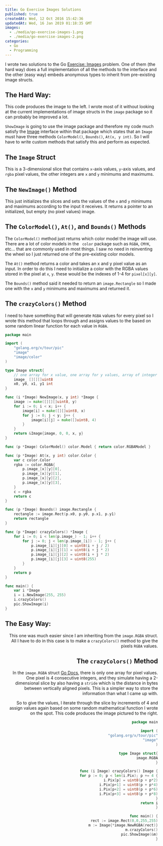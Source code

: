```yaml
---
title: Go Exercise Images Solutions
published: true
createdAt: Wed, 12 Oct 2016 15:42:36
updatedAt: Wed, 16 Jan 2019 01:18:35 GMT
images:
  - ./media/go-exercise-images-1.png
  - ./media/go-exercise-images-2.png
categories:
  - Go
  - Programming
---
```


I wrote two solutions to the Go [Exercise: Images](https://tour.golang.org/methods/25) problem. One of them (the hard
way) does a full implementation of all the methods to the interface and the other (easy way) embeds anonymous types
to inherit from pre-existing image structs.

## The Hard Way:

<Image0 align="left" width="30%" />

This code produces the image to the left. I wrote most of it without looking at the current implementations of image
structs in the `image` package so it can probably be improved a lot.

`ShowImage` is going to use the image package and therefore my code much satisfy the [Image](https://golang.org/pkg/image/#Image)
interface within that package which states that an `Image` must have three methods `ColorModel()`, `Bounds()`, `At(x, y int)`.
So I will have to write custom methods that satisfy this and perform as expected.

## The `Image` Struct

This is a 3-dimensional slice that contains `x`-axis values, `y`-axis values, and `rgba` pixel values, the other
integers are `x` and `y` minimums and maximums.

## The `NewImage()` Method

This just initializes the slices and sets the values of the `x` and `y` minimums and maximums according to the input
it receives. It returns a pointer to an initialized, but empty (no pixel values) image.

## The `ColorModel()`, `At()`, and `Bounds()` Methods

The `ColorModel()` method just returns which color model the image will use. There are a lot of color models in the `
color` package such as `RGBA`, `CMYK`, etc... that are commonly used in most things. I saw no need in reinventing the
wheel so I just returned one of the pre-existing color models.

The `At()` method returns a color and takes an x and y pixel value as an input. In order to do this I need to
initialize a color with the RGBA values stored in the pixel at `x`, `y`.  these would be the indexes of 1-4 for `pixel[x][y]`.

The `Bounds()` method said it needed to return an `image.Rectangle` so I made one with the `x` and `y` minimums and
maximums and returned it.

## The `crazyColors()` Method

I need to have something that will generate `RGBA` values for every pixel so I wrote this method that loops through
and assigns values to the based on some random linear function for each value in `RGBA`.

```go
package main

import (
    "golang.org/x/tour/pic"
    "image"
    "image/color"
)

type Image struct{
    // one array for x value, one array for y values, array of integer for pixel RGBA values
    image_ [][][]uint8
    x0, y0, x1, y1 int
}

func (i *Image) NewImage(x, y int) *Image {
    image := make([][][]uint8, y)
    for i := 0; i < x; i++ {
        image[i] = make([][]uint8, x)
        for j := 0; j < y; j++ {
            image[i][j] = make([]uint8, 4)
        }
    }
    return &Image{image, 0, 0, x, y}
}

func (p *Image) ColorModel() color.Model { return color.RGBAModel }

func (p *Image) At(x, y int) color.Color {
    var c color.Color
    rgba := color.RGBA{
        p.image_[x][y][0],
        p.image_[x][y][1],
        p.image_[x][y][2],
        p.image_[x][y][3],
    }
    c = rgba
    return c
}

func (p *Image) Bounds() image.Rectangle {
    rectangle := image.Rect(p.x0, p.y0, p.x1, p.y1)
    return rectangle
}

func (p *Image) crazyColors() *Image {
    for i := 0; i < len(p.image_) - 1; i++ {
        for j := 0; j < len(p.image_[i]) - 1; j++ {
            p.image_[i][j][0] = uint8(i + j / 2)
            p.image_[i][j][1] = uint8(i + j * 2)
            p.image_[i][j][2] = uint8(i + j * 2)
            p.image_[i][j][3] = uint8(255)
        }
    }
    return p
}

func main() {
    var i *Image
    i = i.NewImage(255, 255)
    i.crazyColors()
    pic.ShowImage(i)
}
```

## The Easy Way:

<Image1 align="right" width="30%" />

This one was much easier since I am inheriting from the `image.RGBA` struct. All I have to do in this case is to make
a `crazyColors()` method to give the pixels `RGBA` values.

## The `crazyColors()` Method

In the `image.RGBA` struct [Go Docs](https://golang.org/pkg/image/#RGBA), there is only one array for pixel values.
One pixel is 4 consecutive integers, and they simulate having a 2-dimensional slice by also having a `stride` which
is the distance in bytes between vertically aligned pixels. This is a simpler way to store the information than what
I came up with.

So to give the values, I iterate through the slice by increments of 4 and assign values again based on some random
mathematical function I wrote on the spot. This code produces the image pictured to the right.

```go
package main

import (
    "golang.org/x/tour/pic"
    "image"
)

type Image struct{
    image.RGBA
}

func (i Image) crazyColors() Image {
    for p := 0; p < len(i.Pix); p += 4 {
        i.Pix[p] = uint8(p + p*2)
        i.Pix[p+1] = uint8(p + p*4)
        i.Pix[p+2] = uint8(p + p*6)
        i.Pix[p+3] = uint8(p + p*8)
    }
    return i
}

func main() {
    rect := image.Rect(0,0,255,255)
    m := Image{*image.NewRGBA(rect)}
    m.crazyColors()
    pic.ShowImage(&m)
}
```
